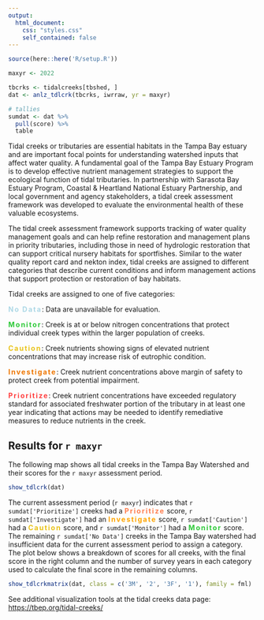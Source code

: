 ```yaml
---
output:
  html_document:
    css: "styles.css"
    self_contained: false
---
```


```r
source(here::here('R/setup.R'))

maxyr <- 2022

tbcrks <- tidalcreeks[tbshed, ]
dat <- anlz_tdlcrk(tbcrks, iwrraw, yr = maxyr)

# tallies
sumdat <- dat %>% 
  pull(score) %>% 
  table
```

Tidal creeks or tributaries are essential habitats in the Tampa Bay estuary and are important focal points for understanding watershed inputs that affect water quality. A fundamental goal of the Tampa Bay Estuary Program is to develop effective nutrient management strategies to support the ecological function of tidal tributaries. In partnership with Sarasota Bay Estuary Program, Coastal & Heartland National Estuary Partnership, and local government and agency stakeholders, a tidal creek assessment framework was developed to evaluate the environmental health of these valuable ecosystems. 

The tidal creek assessment framework supports tracking of water quality management goals and can help refine restoration and management plans in priority tributaries, including those in need of hydrologic restoration that can support critical nursery habitats for sportfishes.  Similar to the water quality report card and nekton index, tidal creeks are assigned to different categories that describe current conditions and inform management actions that support protection or restoration of bay habitats.

Tidal creeks are assigned to one of five categories: 

<span style="color:#ADD8E6; letter-spacing: 2px">__No Data__</span>: Data are unavailable for evaluation.

<span style="color:#2DC938; letter-spacing: 2px">__Monitor__</span>: Creek is at or below nitrogen concentrations that protect individual creek types within the larger population of creeks.

<span style="color:#E9C318; letter-spacing: 2px">__Caution__</span>: Creek nutrients showing signs of elevated nutrient concentrations that may increase risk of eutrophic condition.

<span style="color:#EE7600; letter-spacing: 2px">__Investigate__</span>: Creek nutrient concentrations above margin of safety to protect creek from potential impairment.  

<span style="color:#FF4040; letter-spacing: 2px">__Prioritize__</span>: Creek nutrient concentrations have exceeded regulatory standard for associated freshwater portion of the tributary in at least one year indicating that actions may be needed to identify remediative measures to reduce nutrients in the creek.

## Results for `r maxyr`

The following map shows all tidal creeks in the Tampa Bay Watershed and their scores for the `r maxyr` assessment period. 

```r
show_tdlcrk(dat)
```

The current assessment period (`r maxyr`) indicates that `r sumdat['Prioritize']` creeks had a <span style="color:#FF7F50; letter-spacing: 2px">__Prioritize__</span> score, `r sumdat['Investigate']` had an <span style="color:#FFA500; letter-spacing: 2px">__Investigate__</span> score, `r sumdat['Caution']` had a <span style="color:#E9C318; letter-spacing: 2px">__Caution__</span> score, and `r sumdat['Monitor']` had a <span style="color:#2DC938; letter-spacing: 2px">__Monitor__</span> score.  The remaining `r sumdat['No Data']` creeks in the Tampa Bay watershed had insufficient data for the current assessment period to assign a category.  The plot below shows a breakdown of scores for all creeks, with the final score in the right column and the number of survey years in each category used to calculate the final score in the remaining columns. 

```r
show_tdlcrkmatrix(dat, class = c('3M', '2', '3F', '1'), family = fml)
```

See additional visualization tools at the tidal creeks data page: [https://tbep.org/tidal-creeks/](https://tbep.org/tidal-creeks/){target="_parent"}

<script type="text/javascript" src="js/iframeResizer.contentWindow.min.js"></script>
